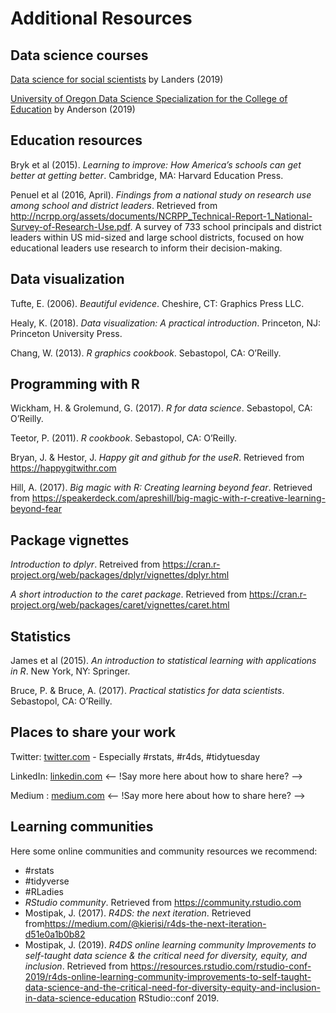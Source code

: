 # Additional Resources 

## Data science courses

[Data science for social scientists](http://datascience.tntlab.org/) by Landers (2019)

[University of Oregon Data Science Specialization for the College of Education](https://github.com/uo-datasci-specialization) by Anderson (2019)

## Education resources 

Bryk et al (2015). *Learning to improve: How America's schools can get better at getting better*. Cambridge, MA: Harvard Education Press. 

Penuel et al (2016, April). *Findings from a national study on research use among school and district leaders*. Retrieved from [http://ncrpp.org/assets/documents/NCRPP_Technical-Report-1_National-Survey-of-Research-Use.pdf](http://ncrpp.org/assets/documents/NCRPP_Technical-Report-1_National-Survey-of-Research-Use.pdf). A survey of 733 school principals and district leaders within US mid-sized and large school districts, focused on how educational leaders use research to inform their decision-making.

## Data visualization 

Tufte, E. (2006). *Beautiful evidence*. Cheshire, CT: Graphics Press LLC. 

Healy, K. (2018). *Data visualization: A practical introduction*. Princeton, NJ: Princeton University Press. 

Chang, W. (2013). *R graphics cookbook*. Sebastopol, CA: O'Reilly.

## Programming with R

Wickham, H. & Grolemund, G. (2017). *R for data science*. Sebastopol, CA: O'Reilly.

Teetor, P. (2011). *R cookbook*. Sebastopol, CA: O'Reilly.

Bryan, J. & Hestor, J. *Happy git and github for the useR*. Retrieved from [https://happygitwithr.com](https://happygitwithr.com) 

Hill, A. (2017). *Big magic with R: Creating learning beyond fear*. Retrieved from [https://speakerdeck.com/apreshill/big-magic-with-r-creative-learning-beyond-fear](https://speakerdeck.com/apreshill/big-magic-with-r-creative-learning-beyond-fear)

## Package vignettes

*Introduction to dplyr*. Retreived from [https://cran.r-project.org/web/packages/dplyr/vignettes/dplyr.html](https://cran.r-project.org/web/packages/dplyr/vignettes/dplyr.html)

*A short introduction to the caret package*. Retrieved from [https://cran.r-project.org/web/packages/caret/vignettes/caret.html]([https://cran.r-project.org/web/packages/caret/vignettes/caret.html)

## Statistics 

James et al (2015). *An introduction to statistical learning with applications in R*. New York, NY: Springer.

Bruce, P. & Bruce, A. (2017). *Practical statistics for data scientists*. Sebastopol, CA: O'Reilly.

## Places to share your work

Twitter: [twitter.com](twitter.com)
- Especially #rstats, #r4ds, #tidytuesday

LinkedIn: [linkedin.com](linkedin.com)
<-- !Say more here about how to share here? -->

Medium : [medium.com](medium.com)
<-- !Say more here about how to share here? -->

## Learning communities

Here some online communities and community resources we recommend: 

 - #rstats
 - #tidyverse
 - #RLadies
 - *RStudio community*. Retrieved from [https://community.rstudio.com](https://community.rstudio.com) 
 - Mostipak, J. (2017). *R4DS: the next iteration*. Retrieved from[https://medium.com/@kierisi/r4ds-the-next-iteration-d51e0a1b0b82](https://medium.com/@kierisi/r4ds-the-next-iteration-d51e0a1b0b82)
 - Mostipak, J. (2019). *R4DS online learning community Improvements to self-taught data science & the critical need for diversity, equity, and inclusion*. Retrieved from [https://resources.rstudio.com/rstudio-conf-2019/r4ds-online-learning-community-improvements-to-self-taught-data-science-and-the-critical-need-for-diversity-equity-and-inclusion-in-data-science-education](https://resources.rstudio.com/rstudio-conf-2019/r4ds-online-learning-community-improvements-to-self-taught-data-science-and-the-critical-need-for-diversity-equity-and-inclusion-in-data-science-education) RStudio::conf 2019.
